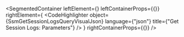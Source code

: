 
<SegmentedContainer
  leftElement={<SsmGetSessionLogsQueryDesc />}
  leftContainerProps={{}}
  rightElement={
    <CodeHighlighter
      object={SsmGetSessionLogsQueryVisualJson}
      language={"json"}
      title={"Get Session Logs: Parameters"}
    />
  }
  rightContainerProps={{}}
/>
